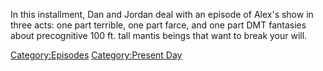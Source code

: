 {{DEFAULTSORT:
    #_EPISODE_0861:October 18, 2023
}}{{Episode
    | title           = October 18, 2023
    | caption         = Listen to this episode on [https://knowledgefight.libsyn.com/861-october-18-2023 Libsyn] [None Spotify], Read the [[Transcript/861: October 18, 2023|Unofficial Transcript]]
    | episodeNumber   = 861
    | length          = 01:43:28
    | airDate         = October 20, 2023
    | coverageDate    = October 18, 2023
    | episodeType     = [[:Category:Present Day|Present Day]]
    | previousEpisode = [[860: October 13, 2023]]
    | nextEpisode     = [[862: Bankruptcy Response]]
}}

{{Stub}}

In this installment, Dan and Jordan deal with an episode of Alex's show in three acts: one part terrible, one part farce, and one part DMT fantasies about precognitive 100 ft. tall mantis beings that want to break your will.

[[Category:Episodes]]
[[Category:Present Day]]
